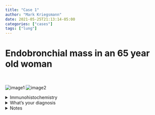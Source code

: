 ```yaml
---
title: "Case 1"
author: "Mark Kriegsmann"
date: 2021-05-25T21:13:14-05:00
categories: ["cases"]
tags: ["lung"]
---
```


# Endobronchial mass in an 65 year old woman
<br>

![image1](/case1/4x_he.png)
![image2](/case1/20x_he.png)

<details close>

<summary>Immunohistochemistry</summary>
<br>
S100
![image1](/case1/20x_s100.png)
CD68
![image1](/case1/20x_cd68.png)
Melan-A
![image1](/case1/20x_MelanA.png)

</details>

<details close>

<summary>What's your diagnosis</summary>
<br>
Endobronchial Granular Cell Tumor

</details>

<details close>

<summary>Notes</summary>
<br>
**Synonym:** <br>Abrikossoff tumor
<br><br>
**Epidemiology:** All ages, but peak in 4th-6th decade, slightly more common in females
<br><br>
**Dignity:** <br>typically benign, but may be malignant - no histological criteria to predict biological behaviour
<br><br>
**Microscopy:** <br>Nuclear atypia may be present. Overlying pseudoepitheliomatous hyperplasia may be observed.
<br><br>
**Reference:** <br>https://www.pathologyoutlines.com/topic/lungtumorgranularcelltumor.html 

</details>

